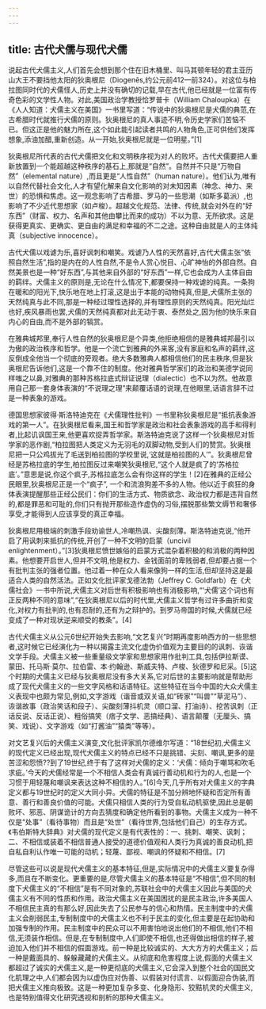 ```yaml
---
---
---
```

title: 古代犬儒与现代犬儒
---



说起古代犬儒主义,人们首先会想到那个住在旧木桶里、叫马其顿年轻的君主亚历山大王不要挡他太阳的狄奥根尼（Diogenēs,约公元前412—前324）。对这位与柏拉图同时代的犬儒怪人,历史上并没有确切的记载,早在古代,他已经就是一位富有传奇色彩的文学性人物。对此,美国政治学教授恰罗普卡（William Chaloupka）在《人人知道：犬儒主义在美国》一书里写道：“传说中的狄奥根尼是犬儒的典范,在古希腊时代就推行犬儒的原则。狄奥根尼的真人事迹不明,令历史学家们苦恼不已。但这正是他的魅力所在,这个如此能引起读者共鸣的人物角色,正可供他们发挥想象,添油加醋,重新创造。从一开始,狄奥根尼就是一位明星。”[1]

狄奥根尼所代表的古代犬儒把文化和文明秩序视为对人的败坏。古代犬儒要把人重新放置到一个能超越这种秩序的基石上,那就是“自然”。自然并不只是“万物自然”（elemental nature）,而且更是“人性自然”（human nature）。他们认为,唯有以自然代替社会文化,人才有望化解来自文化影响的对未知因素（神念、神力、来世）的恐惧和焦虑。这一观念影响了古希腊、罗马的一些思潮（如斯多葛派）,也影响了不少近代思想家（如卢梭）。超越文化规范、法律、传统,就会对外在的“好东西”（财富、权力、名声和其他由攀比而来的成功）不以为意、无所欲求。这是获得更真实、更确实、更自由的满足和幸福的不二之途。这种自由就是人的主体纯真（subjective innocence）。

古代犬儒以戏谑为乐,喜好讽刺和嘲笑。戏谑乃人性的天然喜好,古代犬儒主张“依照自然生活”,指的是内在的人性自然,不是令人赏心悦目、心旷神怡的外部自然。自然美景也是一种“好东西”,与其他来自外部的“好东西”一样,它也会成为人主体自由的羁绊。犬儒主义的原则是,无论在什么情况下,都要保持一种戏谑的纯真。一条狗在暖和的阳光下,快乐地在地上打滚,这是出于本能的动物纯真,但是,犬儒所主张的天然纯真与此不同,那是一种经过理性选择的,并有理性原则的天然纯真。阳光灿烂也好,疾风暴雨也罢,犬儒的天然纯真都对此无动于衷、泰然处之,因为他的快乐来自内心的自由,而不是外部的犒赏。

在雅典城邦里,奉行人性自然的狄奥根尼是个异类,他拒绝相信的是雅典城邦最引以为傲的政治秩序和哲学。他是一个流亡到雅典的外来客,没有家庭和名声的羁绊,这反倒成全他当一个彻底的旁观者。绝大多数雅典人都相信他们的民主秩序,但是狄奥根尼告诉他们,这是一个靠不住的制度。他对雅典哲学家们的政治和美德学说同样嗤之以鼻,对雅典的那种苏格拉底式辩证说理（dialectic）也不以为然。他故意用自己那一套身体表演的“不说理之理”来颠覆话语的说理,在他眼里,话语言辞不过是一种表象的游戏。

德国思想家彼得·斯洛特迪克在《犬儒理性批判》一书里称狄奥根尼是“抵抗表象游戏的第一人”。在狄奥根尼看来,国王和哲学家是政治和社会表象游戏的高手和得利者,比起讥讽国王来,他更喜欢捉弄哲学家。斯洛特迪克说了这样一个狄奥根尼对哲学家的恶作剧,“柏拉图把人类定义为无羽毛的双脚动物,受到人们的赞赏。狄奥根尼把一只公鸡拔光了毛送到柏拉图的学校里说,‘这就是柏拉图的人’”。狄奥根尼曾经是苏格拉底的学生,柏拉图反过来嘲笑狄奥根尼,“这个人就是疯了的‘苏格拉底’。”意思是说,你这个疯子,苏格拉底怎么会有你这样的学生！[2]在雅典的正经公民眼里,狄奥根尼正是一个“疯子”, 一个和流浪狗差不多的人物。他以近于疯狂的身体表演提醒那些正经公民们：你们的生活方式、物质欲念、政治权力都是违背自然的,都是罪恶和可耻的,你们只有抛开那些造作虚伪的习俗,摆脱那些繁文缛节和奢侈享受,才能得到人应该享受的真正幸福。

狄奥根尼用极端的刺激手段劝谕世人,冷嘲热讽、尖酸刻薄。斯洛特迪克说,“他开启了用讽刺来抵抗的传统,开创了一种不文明的启蒙（uncivil enlightenment）。”[3]狄奥根尼愤世嫉俗的启蒙方式混杂着积极的和消极的两种因素。他想要开启世人,但并不文明,他是权力、金钱面前的卑贱弱者,但却要占据一个有批判主张的强者位置。他过着一种在众人看来像狗一样的生活,但却坚持这是最适合人类的自然活法。正如文化批评家戈德法勃（Jeffrey C. Goldfarb）在《犬儒社会》一书中所说,犬儒主义对后世有积极影响也有消极影响,“‘犬儒’这个词也有正反两种不同的意味”,“在狄奥根尼以后的时代里,犬儒主义哲学有过许多曲折和变化,对权力有批判的,也有忍耐的,还有为之辩护的。到罗马帝国的时候,犬儒就已经变成了一种对现状逆来顺受的教条”。[4]

古代犬儒主义从公元6世纪开始失去影响,“文艺复兴”时期再度影响西方的一些思想者,这时候它已经演化为一种以揭露主流文化虚伪价值观为主要目的的讽刺、诙谐文学手段。犬儒主义被一些重量级文学家和思想家用作批判工具,包括伊拉斯谟、蒙田、托马斯·莫尔、拉伯雷、本·约翰逊、斯威夫特、卢梭、狄德罗和尼采。[5]这个时期的犬儒主义已经与狄奥根尼没有多大关系,它对后世的主要影响就是帮助形成了现代犬儒主义的一些文字风格和话语特征。这些特征在当今中国的大众犬儒主义表现中也颇为常见,例如,文字游戏（谐音或双关语,如“砖家”“叫兽”“草泥马”）、诙谐故事（政治笑话和段子）、尖酸刻薄抖机灵（顺口溜、打油诗）、挖苦讽刺（正话反说、反话正说）、粗俗搞笑（痞子文学、恶搞经典）、语言颠覆（无厘头、搞笑、戏说）、文字游戏（如“打酱油”“猿类”等等）。

对文艺复兴后的犬儒主义演变,文化批评家凯尔德维尔写道：“18世纪初,犬儒主义的现代定义已经出现,现代犬儒主义的特点已经不只是挑错、尖刻、嘲讽,更多的是苦涩和怨愤??到了19世纪,终于有了这样对犬儒的定义：‘犬儒：倾向于嘲骂和吹毛求疵。’今天的犬儒经常是一个不相信人类会有真诚行善动机和行为的人,也是一个习惯于用轻蔑和嘲讽来表达这种不相信的人。”[6]今天,几乎所有对犬儒主义的字典定义都与19世纪时的定义大同小异。犬儒的特征是不加分辨地怀疑和否定所有善意、善行和善良价值的可能。犬儒只相信人类的行为受自私动机驱使,因此总是朝败坏、邪恶、阴谋诡计的方向去猜度和确定他所看到的事物。犬儒主义成为一种不仅是“处事”（看待事物）而且是“处世”（看待世界,包括他们自己）的生存方式。《韦伯斯特大辞典》对犬儒的现代定义是有代表性的：一、挑刺、嘲笑、讽刺；二、不相信或装着不相信普通人接受的道德价值观和人类行为真诚的善良动机,把自私自利认作唯一可能的动机；轻蔑、鄙视、嘲讽的怀疑和不相信。[7]

尽管这些可以说是现代犬儒主义的基本特征,但是,实际情况中的犬儒主义要复杂得多,而且在不断变化。更重要的是,尽管犬儒主义的基本特征是“不相信”,但不同的制度下犬儒主义的“不相信”是有不同对象的,苏联社会中的犬儒主义因此与美国的犬儒主义有不同的性质和作用。政治犬儒主义在美国困扰的是民主政治,许多美国人不相信民主真的有那么好,因此失去了公民参与的信心和热情。民主制度中的犬儒主义会削弱民主,专制制度中的犬儒主义也不利于民主的变化,但主要是在起协助和加强专制的作用。民主制度中的民众可以不用害怕地说出他们的不相信,他们不相信,无须装作相信。但是,在专制制度中,人们即使不相信,也还得做出相信的样子,被迫加入他们并不相信的假面游戏。前一种是比较诚实的、大大方方的犬儒主义；后一种是戴面具的、躲躲藏藏的犬儒主义。从彻底和危害程度上说,假面的犬儒主义都超过了诚实的犬儒主义,是一种更彻底的犬儒主义,它会深入到整个社会的国民文化肌理之中,人们都会因为以虚伪应对伪善、以假装对付谎言、以假面迎合伪装,而把犬儒主义推向极致。这是一种更加复杂多变、化身隐形、狡黠机灵的犬儒主义,也是特别值得文化研究透视和剖析的那种犬儒主义。